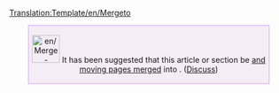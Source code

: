 <noinclude>[[Translation:Template/en/Mergeto]]</noinclude><div class="messagebox merge" style="border: 1px solid #cf9fff; background-color: #f5edf5; text-align: center; width: 85%; margin: 0 auto 1em auto; padding: .2em;"> [[File:en/Merge-arrow.gif|left|50px]] It has been suggested that this article or section be [https://www.wikipedia.org/wiki/Wikipedia:Merging and moving pages merged] into ''[[:{{NAMESPACE}}:{{{1}}}|{{{1}}}]]''. ([[:{{NAMESPACE}} talk:{{{1}}}|Discuss]])</div>
[[Category:en/Articles to be merged|{{PAGENAME}}]]